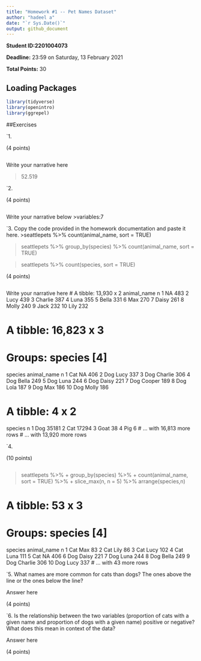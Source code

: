 ```yaml
---
title: "Homework #1 -- Pet Names Dataset"
author: "hadeel a"
date: "`r Sys.Date()`"
output: github_document
---
```


**Student ID:2201004073**

**Deadline:** 23:59 on Saturday, 13 February 2021

**Total Points:** 30


## Loading Packages

```r

library(tidyverse)
library(openintro)
library(ggrepel)
```


##Exercises

`1.

(4 points)
```r

```
Write your narrative here

>52.519

`2.

(4 points)

```r

```
Write your narrative below
>variables:7

`3. Copy the code provided in the homework documentation and paste it here.
>seattlepets %>%
count(animal_name, sort = TRUE)

>seattlepets %>%
group_by(species) %>%
count(animal_name, sort = TRUE)

>seattlepets %>%
count(species, sort = TRUE)

(4 points)

```r

```
Write your narrative here
# A tibble: 13,930 x 2
   animal_name     n
   <chr>       <int>
 1 NA            483
 2 Lucy          439
 3 Charlie       387
 4 Luna          355
 5 Bella         331
 6 Max           270
 7 Daisy         261
 8 Molly         240
 9 Jack          232
10 Lily          232

# A tibble: 16,823 x 3
# Groups:   species [4]
   species animal_name     n
   <chr>   <chr>       <int>
 1 Cat     NA            406
 2 Dog     Lucy          337
 3 Dog     Charlie       306
 4 Dog     Bella         249
 5 Dog     Luna          244
 6 Dog     Daisy         221
 7 Dog     Cooper        189
 8 Dog     Lola          187
 9 Dog     Max           186
10 Dog     Molly         186

# A tibble: 4 x 2
  species     n
  <chr>   <int>
1 Dog     35181
2 Cat     17294
3 Goat       38
4 Pig         6
# … with 16,813 more rows
# … with 13,920 more rows


`4.

(10 points)

```r

```
> seattlepets %>%
+     group_by(species) %>%
+     count(animal_name, sort = TRUE) %>%
+     slice_max(n, n = 5) %>% arrange(species,n)

# A tibble: 53 x 3
# Groups:   species [4]
   species animal_name     n
   <chr>   <chr>       <int>
 1 Cat     Max            83
 2 Cat     Lily           86
 3 Cat     Lucy          102
 4 Cat     Luna          111
 5 Cat     NA            406
 6 Dog     Daisy         221
 7 Dog     Luna          244
 8 Dog     Bella         249
 9 Dog     Charlie       306
10 Dog     Lucy          337
# … with 43 more rows

`5.  What names are more common for cats than dogs? The ones above the line or the ones below the line?

Answer here

(4 points)

`6. Is the relationship between the two variables (proportion of cats with a given name and proportion of dogs with a given name) positive or negative? What does this mean in context of the data?

Answer here

(4 points)